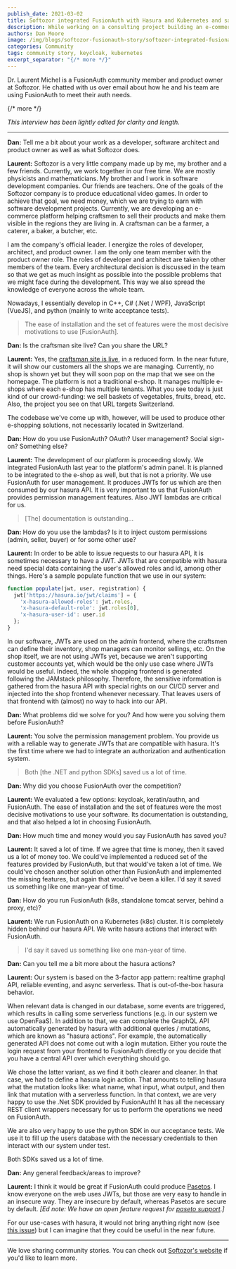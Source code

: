 ```yaml
---
publish_date: 2021-03-02 
title: Softozor integrated FusionAuth with Hasura and Kubernetes and saved development effort
description: While working on a consulting project building an e-commerce platform, Softozor chose FusionAuth to manage their authentication and authorization.
authors: Dan Moore
image: /img/blogs/softozor-fusionauth-story/softozor-integrated-fusionauth-with-hasura-and-kubernetes-and-saved-development-effort.png
categories: Community
tags: community story, keycloak, kubernetes
excerpt_separator: "{/* more */}"
---
```


Dr. Laurent Michel is a FusionAuth community member and product owner at Softozor. He chatted with us over email about how he and his team are using FusionAuth to meet their auth needs. 

{/* more */}

*This interview has been lightly edited for clarity and length.*

-------

**Dan:** Tell me a bit about your work as a developer, software architect and product owner as well as what Softozor does.

**Laurent:**  Softozor is a very little company made up by me, my brother and a few friends. Currently, we work together in our free time. We are mostly physicists and mathematicians. My brother and I work in software development companies. Our friends are teachers. One of the goals of the Softozor company is to produce educational video games. In order to achieve that goal, we need money, which we are trying to earn with software development projects. Currently, we are developing an e-commerce platform helping craftsmen to sell their products and make them visible in the regions they are living in. A craftsman can be a farmer, a caterer, a baker, a butcher, etc.

I am the company's official leader. I energize the roles of developer, architect, and product owner. I am the only one team member with the product owner role. The roles of developer and architect are taken by other members of the team. Every architectural decision is discussed in the team so that we get as much insight as possible into the possible problems that we might face during the development. This way we also spread the knowledge of everyone across the whole team.  

Nowadays, I essentially develop in C++, C# (.Net / WPF), JavaScript (VueJS), and python (mainly to write acceptance tests).  

> The ease of installation and the set of features were the most decisive motivations to use [FusionAuth].

**Dan:** Is the craftsman site live? Can you share the URL? 

**Laurent:**  Yes, the [craftsman site is live](https://www.ameising.ch), in a reduced form. In the near future, it will show our customers all the shops we are managing. Currently, no shop is shown yet but they will soon pop on the map that we see on the homepage. The platform is not a traditional e-shop. It manages multiple e-shops where each e-shop has multiple tenants. What you see today is just kind of our crowd-funding: we sell baskets of vegetables, fruits, bread, etc. Also, the project you see on that URL targets Switzerland.

The codebase we've come up with, however, will be used to produce other e-shopping solutions, not necessarily located in Switzerland. 

**Dan:** How do you use FusionAuth? OAuth? User management? Social sign-on? Something else?

**Laurent:** The development of our platform is proceeding slowly. We integrated FusionAuth last year to the platform's admin panel. It is planned to be integrated to the e-shop as well, but that is not a priority. We use FusionAuth for user management. It produces JWTs for us which are then consumed by our hasura API. It is very important to us that FusionAuth provides permission management features. Also JWT lambdas are critical for us. 

> [The] documentation is outstanding...

**Dan:** How do you use the lambdas? Is it to inject custom permissions (admin, seller, buyer) or for some other use? 

**Laurent:**  In order to be able to issue requests to our hasura API, it is sometimes necessary to have a JWT. JWTs that are compatible with hasura need special data containing the user's allowed roles and id, among other things. Here's a sample populate function that we use in our system: 

```javascript
function populate(jwt, user, registration) { 
  jwt['https://hasura.io/jwt/claims'] = {
    'x-hasura-allowed-roles': jwt.roles,
    'x-hasura-default-role': jwt.roles[0],
    'x-hasura-user-id': user.id
  };
}
```

In our software, JWTs are used on the admin frontend, where the craftsmen can define their inventory, shop managers can monitor sellings, etc. On the shop itself, we are not using JWTs yet, because we aren't supporting customer accounts yet, which would be the only use case where JWTs would be useful. Indeed, the whole shopping frontend is generated following the JAMstack philosophy. Therefore, the sensitive information is gathered from the hasura API with special rights on our CI/CD server and injected into the shop frontend whenever necessary. That leaves users of that frontend with (almost) no way to hack into our API. 

**Dan:** What problems did we solve for you? And how were you solving them before FusionAuth?

**Laurent:** You solve the permission management problem. You provide us with a reliable way to generate JWTs that are compatible with hasura. It's the first time where we had to integrate an authorization and authentication system. 

> Both [the .NET and python SDKs] saved us a lot of time. 

**Dan:** Why did you choose FusionAuth over the competition?

**Laurent:** We evaluated a few options: keycloak, keratin/authn, and FusionAuth. The ease of installation and the set of features were the most decisive motivations to use your software. Its documentation is outstanding, and that also helped a lot in choosing FusionAuth. 

**Dan:** How much time and money would you say FusionAuth has saved you?

**Laurent:** It saved a lot of time. If we agree that time is money, then it saved us a lot of money too. We could've implemented a reduced set of the features provided by FusionAuth, but that would've taken a lot of time. We could've chosen another solution other than FusionAuth and implemented the missing features, but again that would've been a killer. I'd say it saved us something like one man-year of time. 

**Dan:** How do you run FusionAuth (k8s, standalone tomcat server, behind a proxy, etc)?

**Laurent:** We run FusionAuth on a Kubernetes (k8s) cluster. It is completely hidden behind our hasura API. We write hasura actions that interact with FusionAuth.  

> I'd say it saved us something like one man-year of time.

**Dan:** Can you tell me a bit more about the hasura actions? 

**Laurent:**  Our system is based on the 3-factor app pattern: realtime graphql API, reliable eventing, and async serverless. That is out-of-the-box hasura behavior. 

When relevant data is changed in our database, some events are triggered, which results in calling some serverless functions (e.g. in our system we use OpenFaaS). In addition to that, we can complete the GraphQL API automatically generated by hasura with additional queries / mutations, which are known as "hasura actions". For example, the automatically generated API does not come out with a login mutation. Either you route the login request from your frontend to FusionAuth directly or you decide that you have a central API over which everything should go. 

We chose the latter variant, as we find it both clearer and cleaner. In that case, we had to define a hasura login action. That amounts to telling hasura what the mutation looks like: what name, what input, what output, and then link that mutation with a serverless function. In that context, we are very happy to use the .Net SDK provided by FusionAuth! It has all the necessary REST client wrappers necessary for us to perform the operations we need on FusionAuth. 

We are also very happy to use the python SDK in our acceptance tests. We use it to fill up the users database with the necessary credentials to then interact with our system under test. 

Both SDKs saved us a lot of time. 

**Dan:** Any general feedback/areas to improve?

**Laurent:**  I think it would be great if FusionAuth could produce [Pasetos](https://github.com/paragonie/paseto). I know everyone on the web uses JWTs, but those are very easy to handle in an insecure way. They are insecure by default, whereas Pasetos are secure by default. *[Ed note: We have an open feature request for [paseto support](https://github.com/FusionAuth/fusionauth-issues/issues/773).]* 

For our use-cases with hasura, it would not bring anything right now (see [this issue](https://github.com/hasura/graphql-engine/issues/3205)) but I can imagine that they could be useful in the near future.

-------

We love sharing community stories. You can check out [Softozor's website](https://softozor.com/) if you'd like to learn more. 
